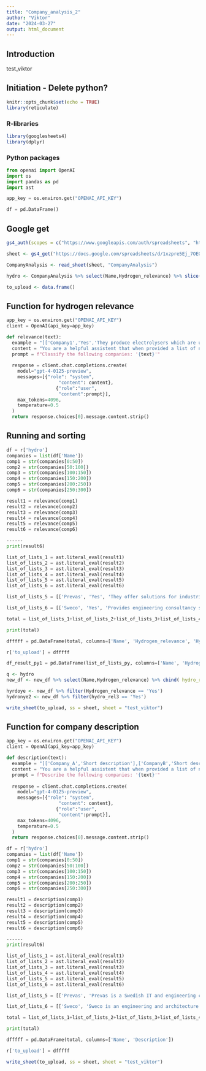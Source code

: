 ```yaml
---
title: "Company_analysis_2"
author: "Viktor"
date: "2024-03-27"
output: html_document
---
```


## Introduction

test_viktor

## Initiation - Delete python?

```r
knitr::opts_chunk$set(echo = TRUE)
library(reticulate)

```

### R-libraries

```r
library(googlesheets4)
library(dplyr)
```

### Python packages

```python
from openai import OpenAI
import os
import pandas as pd
import ast

app_key = os.environ.get("OPENAI_API_KEY")

df = pd.DataFrame()
```

## Google get

```r
gs4_auth(scopes = c("https://www.googleapis.com/auth/spreadsheets", "https://www.googleapis.com/auth/drive"))

sheet <- gs4_get("https://docs.google.com/spreadsheets/d/1xzpre5Ej_7OEGRU4EA7KZuMQnSz5YCyTx5Sdbml6bQE/edit#gid=0")

CompanyAnalysis <- read_sheet(sheet, "CompanyAnalysis")

hydro <- CompanyAnalysis %>% select(Name,Hydrogen_relevance) %>% slice(-1)

to_upload <- data.frame()
```

## Function for hydrogen relevance

```python
app_key = os.environ.get("OPENAI_API_KEY")
client = OpenAI(api_key=app_key)

def relevance(text):
  example = "[['Company1','Yes','They produce electrolysers which are used to produce hydrogen'],['CompanyB','No','This is a municipality, they do not work with hydrogen'],['CompanyC','Yes','They have a project where they produce e-methanol by using hydrogen as one of their inputs']]"
  content = "You are a helpful assistent that when provided a list of names of organisations finds out whether they are related to the hydrogen economy in the nordics or not. This can be either 'Yes' (if the organisations works with either directly producing or consuming hydrogen in their business, or the organisation either develops/research or manufacture either machines or components specifically made to be used to either produce or make use of hydrogen as input or if the organisation provides services or goods which could be relevant for the hydrogen economy or the general use of hydrogen, even if hydrogen is in no way their main focus), or 'No' (if the organisation has no service related to hydrogen, or the relation to the hydrogen economy is unclear). You choose the category which you find to be most fitting. You respond with one out of the two categories as well as a short motivation of why the company is cathegorised as hydrogen relevant or not. Your response should be in the form of a python list where each company has its own list with the Yes/No answer as one item in the list and the motivation as a second item in the list. Start each companylist with the name of the company. Do not add any text or characters outside of the list and it should be able to be read as a python list. Here is an example: "+example
  prompt = f"Classify the following companies: '{text}'"
  
  response = client.chat.completions.create(
    model="gpt-4-0125-preview",
    messages=[{"role": "system", 
                   "content": content},
                  {"role":"user",
                   "content":prompt}],
    max_tokens=4096,
    temperature=0.5
  )
  return response.choices[0].message.content.strip()
```

## Running and sorting

```python
df = r['hydro']
companies = list(df['Name'])
comp1 = str(companies[0:50])
comp2 = str(companies[50:100])
comp3 = str(companies[100:150])
comp4 = str(companies[150:200])
comp5 = str(companies[200:250])
comp6 = str(companies[250:300])

result1 = relevance(comp1)
result2 = relevance(comp2)
result3 = relevance(comp3)
result4 = relevance(comp4)
result5 = relevance(comp5)
result6 = relevance(comp6)

------
print(result6)

list_of_lists_1 = ast.literal_eval(result1)
list_of_lists_2 = ast.literal_eval(result2)
list_of_lists_3 = ast.literal_eval(result3)
list_of_lists_4 = ast.literal_eval(result4)
list_of_lists_5 = ast.literal_eval(result5)
list_of_lists_6 = ast.literal_eval(result6)

list_of_lists_5 = [['Prevas', 'Yes', 'They offer solutions for industrial IT and automation, which can include projects related to the hydrogen economy.'],['PRO&CO', 'No', 'The relation to the hydrogen economy is unclear as they primarily focus on recruitment and consulting without a clear link to hydrogen.'],['Prysmian Group', 'Yes', 'They manufacture cables and systems for energy and telecommunications, which can include solutions for the hydrogen economy in terms of infrastructure.'],['PurCity', 'Yes', 'They focus on improving air quality and could potentially be involved in projects that relate to hydrogen as a clean energy source.'],['PwC', 'Yes', 'As a global consultancy, they offer services that could include advising on the hydrogen economy, sustainability, and energy transition projects.'],['PWS', 'No', 'The relation to the hydrogen economy is unclear without specific information on their involvement in hydrogen-related projects.'],['Rabbalshede Kraft', 'Yes', 'They are involved in renewable energy which could include hydrogen production through electrolysis powered by renewable sources.'],['Ramboll', 'Yes', 'As an engineering, design, and consultancy company, they work on projects that can include the development of hydrogen infrastructure.'],['RDT Engineers', 'No', 'Without clear information on their involvement in hydrogen-related projects, their relation to the hydrogen economy is unclear.'],['Regaco', 'No', 'The relation to the hydrogen economy is unclear without specific information on their involvement in hydrogen-related projects.'],['Regeringskansliet', 'No', 'This is the government offices of Sweden, and while they may influence policy related to hydrogen, they do not directly work with hydrogen.'],['Region Gotland', 'No', 'As a regional authority, their direct involvement in the hydrogen economy is not clear unless they have specific projects related to hydrogen.'],['Region Västernorrland', 'No', 'As a regional authority, their direct involvement in the hydrogen economy is not clear unless they have specific projects related to hydrogen.'],['Region Örebro Län', 'No', 'As a regional authority, their direct involvement in the hydrogen economy is not clear unless they have specific projects related to hydrogen.'],['Rekryteringsföretag', 'No', 'This term refers to recruitment companies in general, which would not directly work with hydrogen unless specifically focused on that sector.'],['RES', 'Yes', 'They focus on renewable energy solutions which could include hydrogen production or projects related to the hydrogen economy.'],['RISE', 'Yes', 'As a research institute, they engage in various projects, including those related to energy technologies and potentially hydrogen.'],['RiskPoint', 'No', 'As an insurance provider, their direct involvement in the hydrogen economy is not clear unless they offer products specifically for hydrogen projects.'],['RWE', 'Yes', 'As an energy company, they are involved in power generation, including renewable energy sources that can be linked to hydrogen production.'],['Sandvik', 'Yes', 'They produce materials technology that can be relevant for hydrogen production and storage solutions.'],['Scatec', 'Yes', 'They are a renewable energy company, which may include involvement in hydrogen production or projects.'],['Schibsted', 'No', 'A media group´s involvement in the hydrogen economy is not clear unless they have specific projects or publications related to hydrogen.'],['Schneider Electric', 'Yes', 'They provide energy management and automation solutions, which can include technology for the hydrogen economy.'],['Selfa Arctic', 'No', 'Without specific information on their involvement in hydrogen-related projects, their relation to the hydrogen economy is unclear.'],['Semco Maritime', 'Yes', 'They provide engineering solutions to the energy sector, which can include projects related to hydrogen.'],['Shell', 'Yes', 'As a global energy company, they are involved in various aspects of the hydrogen economy, including production and distribution.'],['SICK', 'Yes', 'They provide sensors and solutions for industrial applications, which can include monitoring and control systems for hydrogen production and use.'],['Siemens Energy', 'Yes', 'They are involved in energy technology, including solutions for the production, storage, and utilization of hydrogen.'],['Sigma', 'No', 'The relation to the hydrogen economy is unclear without specific information on their involvement in hydrogen-related projects.'],['SINTEF', 'Yes', 'As one of Europe’s largest independent research organizations, they conduct research in technology, natural sciences, and social sciences, which likely includes hydrogen-related projects.'],['Sjællandske Medier', 'No', 'As a media company, their involvement in the hydrogen economy is not direct unless they have specific projects related to hydrogen.'],['Skellefteå Kraft', 'Yes', 'They are involved in energy production, including renewable energy sources that can be linked to hydrogen production or use.'],['Skyborn', 'No', 'Without specific information on their involvement in hydrogen-related projects, their relation to the hydrogen economy is unclear.'],['SLB', 'Yes', 'As a leading provider of technology and services to the energy industry, they may be involved in projects related to hydrogen production or utilization.'],['SLU', 'No', 'As a university focused on agricultural sciences and related fields, their direct involvement in the hydrogen economy is not clear unless they have specific research projects related to hydrogen.'],['Small Step Media', 'No', 'As a media company, their involvement in the hydrogen economy is not direct unless they have specific projects related to hydrogen.'],['Soft & Teknik', 'No', 'The relation to the hydrogen economy is unclear without specific information on their involvement in hydrogen-related projects.'],['Sogn og Fjordane Energi', 'Yes', 'They are involved in energy production, which could include renewable energy sources linked to hydrogen production or use.'],['Spectro Inlets', 'Yes', 'They produce electrochemical sensors, which could be used in monitoring hydrogen production or storage.'],['St. Jørgen Holding', 'No', 'Without specific information on their involvement in hydrogen-related projects, their relation to the hydrogen economy is unclear.'],['Standard Norge', 'No', 'As a standards organization, their direct involvement in the hydrogen economy is not clear unless they develop standards specifically for hydrogen technologies.'],['Statkraft', 'Yes', 'As Europe’s largest generator of renewable energy, they may be involved in hydrogen production or projects related to the hydrogen economy.'],['Stiesdal', 'Yes', 'They are involved in developing technologies for the renewable energy sector, which could include hydrogen-related technologies.'],['Stixon', 'No', 'The relation to the hydrogen economy is unclear without specific information on their involvement in hydrogen-related projects.'],['Strandmøllen', 'Yes', 'They produce and supply gases, including hydrogen, for various applications.'],['STRYVO', 'No', 'Without specific information on their involvement in hydrogen-related projects, their relation to the hydrogen economy is unclear.'],['SulfiLogger', 'No', 'Without specific information on their involvement in hydrogen-related projects, their relation to the hydrogen economy is unclear.'],['Svenska Rotor Maskiner', 'Yes', 'They specialize in rotary machines, which could include technology relevant to hydrogen production or compression.'],['Svevind', 'Yes', 'They develop wind power projects, which could include the production of green hydrogen through electrolysis.'],['Swagelok', 'Yes', 'They provide fluid system products, assemblies, and services, which can include solutions for hydrogen storage and distribution.']]

list_of_lists_6 = [['Sweco', 'Yes', 'Provides engineering consultancy services that could include projects related to the hydrogen economy.'],['Swerim', 'Yes', 'Involved in research and development in materials technology, potentially including those relevant to hydrogen production or usage.'],['Syddansk Universitet', 'Yes', 'Conducts research that could encompass hydrogen technology or its applications.'],['Södra skogsägarna', 'No', 'Primarily a forest owners´ cooperative focusing on wood and forestry products, not directly linked to the hydrogen economy.'],['TechnipFMC', 'Yes', 'Provides technology and services to the energy sector, potentially including hydrogen production and infrastructure.'],['Techouse', 'Yes', 'Specializes in technology solutions possibly including those for the hydrogen economy.'],['Tekniska verken i Linköping', 'Yes', 'Involved in energy and environmental technology, which may include hydrogen-related activities.'],['Topsoe', 'Yes', 'Specializes in catalysts and surface science, including technologies for producing hydrogen.'],['TRBC', 'No', 'The relationship to the hydrogen economy is unclear without further context on what TRBC refers to.'],['Trelleborgs Energi', 'Yes', 'A utility company that could be involved in energy projects including hydrogen.'],['Trøndelag fylkeskommune', 'Yes', 'Regional government likely involved in infrastructure projects, potentially including those related to hydrogen.'],['TSG', 'No', 'The relationship to the hydrogen economy is unclear without further context on what TSG refers to.'],['UAC', 'No', 'The relationship to the hydrogen economy is unclear without further context on what UAC refers to.'],['UCH', 'No', 'The relationship to the hydrogen economy is unclear without further context on what UCH refers to.'],['Umeå universitet', 'Yes', 'Conducts research that could include hydrogen technology or applications.'],['Uniper', 'Yes', 'An energy company that is likely involved in hydrogen projects or energy transition initiatives.'],['Unisense', 'Yes', 'Specializes in sensors and measurement tools, which could be used in hydrogen production or application contexts.'],['Universitetet i Bergen', 'Yes', 'Conducts research that may include hydrogen technology or its applications.'],['Universitetet i Oslo', 'Yes', 'Conducts research, potentially including hydrogen and related technologies.'],['Universitetet i Stavanger', 'Yes', 'Conducts research, potentially including hydrogen and related technologies.'],['University of Copenhagen', 'Yes', 'Conducts research that may include hydrogen technology or its applications.'],['Uppsala universitet', 'Yes', 'Conducts research, potentially including hydrogen and related technologies.'],['Vattenfall', 'Yes', 'An energy company likely involved in hydrogen production, storage, or utilization projects.'],['Vestland fylkeskommune', 'Yes', 'Regional government likely involved in infrastructure projects, potentially including those related to hydrogen.'],['Viken Hydrogen', 'Yes', 'The name suggests involvement in the hydrogen sector, likely focusing on hydrogen production or infrastructure.'],['Volvo', 'Yes', 'Involved in manufacturing vehicles, including potential development of hydrogen fuel cell vehicles.'],['Västra Götalandsregionen', 'Yes', 'Regional government that could be involved in supporting hydrogen economy initiatives.'],['Welltec', 'No', 'Primarily provides technology and services for the oil and gas industry, unclear direct involvement with hydrogen.'],['Wood', 'Yes', 'Provides consulting and engineering services, potentially including projects related to the hydrogen economy.'],['Worley', 'Yes', 'Provides professional services to the energy, chemicals, and resources sectors, potentially including hydrogen.'],['WSP', 'Yes', 'Provides engineering and professional services that could include hydrogen economy projects.'],['Yara', 'Yes', 'Involved in agriculture, but also in energy solutions including hydrogen for clean ammonia production.'],['ZEG', 'Yes', 'The name suggests involvement in the zero-emission or hydrogen sector.'],['Å Energi', 'Yes', 'An energy company that could be involved in renewable energy projects, including hydrogen.'],['Ørsted', 'Yes', 'Focuses on renewable energy, including wind power which can be linked to hydrogen production through electrolysis.']]

total = list_of_lists_1+list_of_lists_2+list_of_lists_3+list_of_lists_4+list_of_lists_5+list_of_lists_6

print(total)

dfffff = pd.DataFrame(total, columns=['Name', 'Hydrogen_relevance', 'Hydrogen_relevance_motivation'])

r['to_upload'] = dfffff

df_result_py1 = pd.DataFrame(list_of_lists_py, columns=['Name', 'Hydrogen_relevance'])
```

```r
q <- hydro
new_df <- new_df %>% select(Name,Hydrogen_relevance) %>% cbind( hydro_rel3 = py$dfffff$Hydrogen_relevance)

hyrdoye <- new_df %>% filter(Hydrogen_relevance == 'Yes')
hydronye2 <- new_df %>% filter(hydro_rel3 == 'Yes')

write_sheet(to_upload, ss = sheet, sheet = "test_viktor")

```

## Function for company description

```python
app_key = os.environ.get("OPENAI_API_KEY")
client = OpenAI(api_key=app_key)

def description(text):
  example = "[['Company_A','Short description'],['CompanyB','Short description'],['CompanyC','Short description']]"
  content = "You are a helpful assistent that when provided a list of names of organisations. You respond with a short description, two scentences (no more, no less), about the organisation and what they do. Your response should be in the form of a python list where each company has its own list with the description as an item in the list. Start each companylist with the name of the company. Do not add any text or characters outside of the list and it should be able to be read as a python list. Here is an example: "+example
  prompt = f"Describe the following companies: '{text}'"
  
  response = client.chat.completions.create(
    model="gpt-4-0125-preview",
    messages=[{"role": "system", 
                   "content": content},
                  {"role":"user",
                   "content":prompt}],
    max_tokens=4096,
    temperature=0.5
  )
  return response.choices[0].message.content.strip()
```

```python
df = r['hydro']
companies = list(df['Name'])
comp1 = str(companies[0:50])
comp2 = str(companies[50:100])
comp3 = str(companies[100:150])
comp4 = str(companies[150:200])
comp5 = str(companies[200:250])
comp6 = str(companies[250:300])

result1 = description(comp1)
result2 = description(comp2)
result3 = description(comp3)
result4 = description(comp4)
result5 = description(comp5)
result6 = description(comp6)

------
print(result6)

list_of_lists_1 = ast.literal_eval(result1)
list_of_lists_2 = ast.literal_eval(result2)
list_of_lists_3 = ast.literal_eval(result3)
list_of_lists_4 = ast.literal_eval(result4)
list_of_lists_5 = ast.literal_eval(result5)
list_of_lists_6 = ast.literal_eval(result6)

list_of_lists_5 = [['Prevas', 'Prevas is a Swedish IT and engineering company providing solutions for product development, embedded systems, and industrial IT.'],['PRO&CO', 'PRO&CO is a Danish recruitment agency specializing in matching candidates with companies in engineering, construction, and technology sectors.'],['Prysmian Group', 'Prysmian Group is a global leader in the energy and telecom cable systems industry, offering a wide range of products and services.'],['PurCity', 'PurCity is a Danish company focused on improving air quality through innovative solutions for capturing and converting air pollution into usable products.'],['PwC', 'PwC (PricewaterhouseCoopers) is a global network of firms delivering world-class assurance, tax, and consulting services for businesses.'],['PWS', 'PWS is a company that specializes in water treatment solutions, offering services and technologies to improve water quality and sustainability.'],['Rabbalshede Kraft', 'Rabbalshede Kraft is a Swedish company involved in the development, construction, and operation of wind farms for renewable energy production.'],['Ramboll', 'Ramboll is a global engineering, architecture, and consultancy company based in Denmark, focusing on sustainable solutions.'],['RDT Engineers', 'RDT Engineers is a company offering engineering services and solutions across various industries, including aerospace, automotive, and energy.'],['Regaco', 'Regaco is a company specializing in regulatory compliance and quality assurance services for the healthcare and pharmaceutical industries.'],['Regeringskansliet', 'Regeringskansliet refers to the Government Offices of Sweden, responsible for implementing political decisions and coordinating the work of the government.'],['Region Gotland', 'Region Gotland is the local government authority for Gotland, Sweden, responsible for regional development, education, and healthcare services.'],['Region Västernorrland', 'Region Västernorrland is a county council in Sweden, providing healthcare, public transport, and regional development.'],['Region Örebro Län', 'Region Örebro Län is a regional council in Sweden, responsible for healthcare, dental care, and regional growth and development.'],['Rekryteringsföretag', 'Rekryteringsföretag refers to recruitment companies in general, specializing in sourcing and placing candidates in various industries.'],['RES', 'RES is a global renewable energy company, focusing on the development, construction, and operation of wind, solar, and storage projects.'],['RISE', 'RISE (Research Institutes of Sweden) is a Swedish research institute collaborating with academia, industry, and society towards innovation and sustainable solutions.'],['RiskPoint', 'RiskPoint is an insurance company offering specialized risk management solutions and insurance products to businesses and professionals.'],['RWE', 'RWE is one of the  leading renewable energy companies in the world, focusing on wind and solar power, as well as energy storage technologies.'],['Sandvik', 'Sandvik is a high-technology, engineering group with advanced products and services in metal cutting, mining, and construction industries.'],['Scatec', 'Scatec is a Norwegian renewable energy company specializing in solar power, developing, building, and operating solar plants worldwide.'],['Schibsted', 'Schibsted is a Norwegian media group operating in digital media, marketplaces, and newspapers in Scandinavia and internationally.'],['Schneider Electric', 'Schneider Electric is a global company specializing in energy management and automation solutions, for efficiency and sustainability.'],['Selfa Arctic', 'Selfa Arctic is a Norwegian company specializing in the construction of electric fishing boats, promoting sustainable marine operations.'],['Semco Maritime', 'Semco Maritime is an international engineering and contracting company specializing in projects in the energy sector, including oil, gas, and wind power.'],['Shell', 'Shell is a global group of energy and petrochemical companies, focusing on oil and gas exploration, production, and refining.'],['SICK', 'SICK is a German-based global manufacturer of sensors and sensor solutions for industrial automation applications.'],['Siemens Energy', 'Siemens Energy is a global energy company focusing on technology and services for the energy sector, including power generation and transmission.'],['Sigma', 'Sigma is a Swedish-based consultancy group offering technology and management solutions across various sectors, including IT and engineering.'],['SINTEF', 'SINTEF is one of Europe’s largest independent research organizations, based in Norway, focusing on technology, natural sciences, and social sciences.'],['Sjællandske Medier', 'Sjællandske Medier is a Danish media company operating newspapers and digital media platforms primarily in the Zealand region.'],['Skellefteå Kraft', 'Skellefteå Kraft is a Swedish municipal energy company focusing on producing and distributing electricity from renewable sources.'],['Skyborn', 'Skyborn is a company that provides advanced technology solutions and services, though specific details and industry focus are not widely publicized.'],['SLB', 'SLB (formerly Schlumberger) is a leading provider of technology and services to the global energy industry, focusing on oilfield services and equipment.'],['SLU', 'SLU (Swedish University of Agricultural Sciences) specializes in education and research for sustainable land, forest, and water management.'],['Small Step Media', 'Small Step Media is a digital marketing and advertising agency, offering creative solutions to enhance online presence and engagement.'],['Soft & Teknik', 'Soft & Teknik is likely a company focused on software and technology solutions, though specific details about its operations are not widely known.'],['Sogn og Fjordane Energi', 'Sogn og Fjordane Energi is a Norwegian energy company focusing on the production and distribution of renewable energy, primarily hydroelectric power.'],['Spectro Inlets', 'Spectro Inlets is a technology company specializing in electrochemical sensors and analysis equipment for research and industrial applications.'],['St. Jørgen Holding', 'St. Jørgen Holding is a holding company involved in various investments, though specific details about its focus and portfolio are not widely known.'],['Standard Norge', 'Standard Norge is the Norwegian standards organization responsible for developing and publishing standards in various sectors.'],['Statkraft', 'Statkraft is a leading company in hydropower internationally and Europe’s largest generator of renewable energy, focusing on hydro, wind, and solar power.'],['Stiesdal', 'Stiesdal is a Danish company focused on developing innovative technologies for the renewable energy sector, including wind power and carbon capture.'],['Stixon', 'Stixon is a company that seems to specialize in technology or products, though specific details about its operations are not widely known.'],['Strandmøllen', 'Strandmøllen is a Danish company specializing in the production and supply of gases for industrial and medical use.'],['STRYVO', 'STRYVO is a company that offers engineering and manufacturing services, likely within the metalworking and machinery sectors.'],['SulfiLogger', 'SulfiLogger is a company specializing in sensor technology for detecting hydrogen sulfide in various applications, including wastewater treatment.'],['Svenska Rotor Maskiner', 'Svenska Rotor Maskiner (SRM) is a Swedish company specializing in rotor machines, including compressors and expanders for various industrial applications.'],['Svevind', 'Svevind is a Swedish company focusing on the development, planning, and operation of large-scale wind power projects.'],['Swagelok', 'Swagelok is a global provider of fluid system solutions, including products, assemblies, and services for multiple industries.']]

list_of_lists_6 = [['Sweco', 'Sweco is an engineering and architecture company offering project design and consulting services for construction projects. They focus on sustainable building design, urban planning, and environmental engineering.'],['Swerim', 'Swerim is a research institute specializing in metals research, focusing on improving metal production processes and developing new metal-based materials.'],['Syddansk Universitet', 'Syddansk Universitet, or University of Southern Denmark, offers a wide range of undergraduate and graduate programs, with a strong focus on research and interdisciplinary studies.'],['Södra skogsägarna', 'Södra skogsägarna is a cooperative of forest owners in Sweden that provides its members with forestry services and processes wood into various products.'],['TechnipFMC', 'TechnipFMC is a global leader in oil and gas projects, technologies, systems, and services, offering solutions for subsea, onshore/offshore, and surface projects.'],['Techouse', 'Techouse provides technology solutions and services for the processing and management of waste and water, focusing on environmental and energy efficiency.'],['Tekniska verken i Linköping', 'Tekniska verken i Linköping is a utility company in Sweden, providing services in electricity, heating, water, broadband, and waste management.'],['Topsoe', 'Topsoe is a global leader in catalysis and surface science, specializing in the production of catalysts and technologies for the chemical and refining industries.'],['TRBC', 'TRBC, or Thomson Reuters Business Classification, provides detailed and comprehensive industry classification of global companies for financial analysis.'],['Trelleborgs Energi', 'Trelleborgs Energi is a local utility company in Trelleborg, Sweden, offering services in electricity, district heating, water, and broadband.'],['Trøndelag fylkeskommune', 'Trøndelag fylkeskommune is the county municipality of Trøndelag, Norway, responsible for regional development, education, public transport, and cultural affairs.'],['TSG', 'TSG offers solutions and services for fuel retail and mobility, including installation, maintenance, and management of energy distribution infrastructures.'],['UAC', 'UAC is a global provider of aerospace and defense products, specializing in the design, manufacture, and support of composite structural components.'],['UCH', 'NO DESCRIPTION - SCHOOL IN DENMARK.'],['Umeå universitet', 'Umeå universitet, or Umeå University, is a Swedish university known for its research in medicine, biosciences, and environmental science, offering a wide range of academic disciplines.'],['Uniper', 'Uniper is an international energy company providing electricity, gas, and heat, focusing on secure energy supply and transitioning to a sustainable energy future.'],['Unisense', 'Unisense is a manufacturer of microsensors and instrumentation for microscale measurement, catering to research within environmental sciences, biotechnology, and medicine.'],['Universitetet i Bergen', 'Universitetet i Bergen, or the University of Bergen, is a research university in Norway, known for its strong marine and environmental research programs.'],['Universitetet i Oslo', 'Universitetet i Oslo, or the University of Oslo, is the oldest university in Norway, offering a wide range of academic disciplines and known for its research contributions.'],['Universitetet i Stavanger', 'Universitetet i Stavanger, or the University of Stavanger, is a Norwegian university focusing on science and technology, social sciences, and arts and education.'],['University of Copenhagen', 'The University of Copenhagen is one of the largest institutions of research and education in Denmark, known for its comprehensive range of disciplines.'],['Uppsala universitet', 'Uppsala universitet, or Uppsala University, is a prestigious university in Sweden, known for its research in science and humanities as well as a rich historical heritage.'],['Vattenfall', 'Vattenfall is one of the largest producers of electricity and heat in Europe, focusing on generating power from renewable sources.'],['Vestland fylkeskommune', 'Vestland fylkeskommune is the county municipality of Vestland, Norway, responsible for regional development, including education, transportation, and economic development.'],['Viken Hydrogen', 'Viken Hydrogen is focused on developing hydrogen production facilities and infrastructure, aiming to accelerate the transition to clean energy in the Viken region.'],['Volvo', 'Volvo is a leading global manufacturer of trucks, buses, construction equipment, and marine and industrial engines, with a focus on innovative and sustainable solutions.'],['Västra Götalandsregionen', 'Västra Götalandsregionen is a county council in Sweden, responsible for healthcare, public transport, and regional development in the Västra Götaland region.'],['Welltec', 'Welltec develops and provides well technology and solutions for the oil and gas industry, focusing on increasing the efficiency and recovery rate of existing wells.'],['Wood', 'Wood is a global leader in consulting and engineering across energy and the built environment, aiming to unlock solutions to critical challenges in water, infrastructure, and environmental projects.'],['Worley', 'Worley is a global provider of professional project and asset services in the energy, chemicals, and resources sectors, focusing on delivering sustainable solutions.'],['WSP', 'WSP is one of the leading engineering professional services firms in the world, providing management and consultancy services to the built and natural environment.'],['Yara', 'Yara is a global leader in agricultural products and environmental solutions, focusing on the efficient use of resources to produce food and improve sustainability.'],['ZEG', 'ZEG specializes in zero-emission energy solutions, focusing on hydrogen production and related technologies to support clean energy transitions.'],['Å Energi', 'Å Energi is a Norwegian company involved in hydroelectric power production, focusing on renewable energy sources to provide clean electricity.'],['Ørsted', 'Ørsted is a multinational power company specializing in renewable energy, particularly offshore wind farms, aiming to create a world that runs entirely on green energy.']]

total = list_of_lists_1+list_of_lists_2+list_of_lists_3+list_of_lists_4+list_of_lists_5+list_of_lists_6

print(total)

dfffff = pd.DataFrame(total, columns=['Name', 'Description'])

r['to_upload'] = dfffff
```

```r


write_sheet(to_upload, ss = sheet, sheet = "test_viktor")

```
